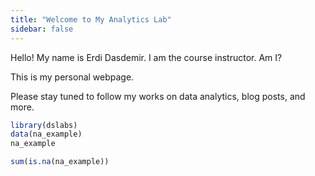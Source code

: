 ```yaml
---
title: "Welcome to My Analytics Lab"
sidebar: false 
---
```


Hello! My name is Erdi Dasdemir. I am the course instructor. Am I?

This is my personal webpage.

Please stay tuned to follow my works on data analytics, blog posts, and more.
```r
library(dslabs)
data(na_example)
na_example
```
```r
sum(is.na(na_example)) 
```
